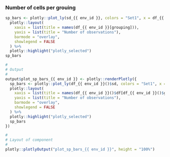 
### Number of cells per grouing

<!-- Component created on {{ date }} -->

```r
sp_bars <- plotly::plot_ly(sd_{{ env_id }}, colors = "Set1", x = df_{{ env_id }}[[grouping]], color = df_{{ env_id }}[[grouping]]) %>%
  plotly::layout(
    xaxis = list(title = names(df_{{ env_id }}[grouping])),
    yaxis = list(title = "Number of observations"),
    barmode = "overlay",
    showlegend = FALSE
  ) %>%
  plotly::highlight("plotly_selected")
sp_bars
```

```r
#
# Output
#
output$plot_sp_bars_{{ env_id }} <- plotly::renderPlotly({
  sp_bars <- plotly::plot_ly(df_{{ env_id }}()$sd, colors = "Set1", x = df_{{ env_id }}()$df[[df_{{ env_id }}()$grouping]], color = df_{{ env_id }}()$df[[df_{{ env_id }}()$grouping]]) %>%
  plotly::layout(
    xaxis = list(title = names(df_{{ env_id }}()$df[df_{{ env_id }}()$grouping])),
    yaxis = list(title = "Number of observations"),
    barmode = "overlay",
    showlegend = FALSE
  ) %>%
  plotly::highlight("plotly_selected")
  sp_bars
})

#
# Layout of component
#
plotly::plotlyOutput("plot_sp_bars_{{ env_id }}", height = "100%")
```


